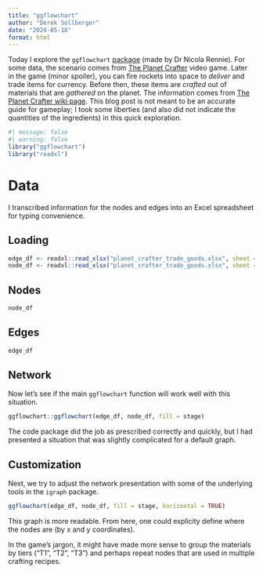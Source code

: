 ```yaml
---
title: "ggflowchart"
author: "Derek Sollberger"
date: "2024-05-18"
format: html
---
```


Today I explore the `ggflowchart` [package](https://nrennie.rbind.io/blog/introducing-ggflowchart/) (made by Dr Nicola Rennie).  For some data, the scenario comes from [The Planet Crafter](https://mijugames.com/pages/planetcrafter/presskit.html) video game.  Later in the game (minor spoiler), you can fire rockets into space to *deliver* and trade items for currency.  Before then, these items are *crafted* out of materials that are *gathered* on the planet.  The information comes from [The Planet Crafter wiki page](https://planet-crafter.fandom.com/wiki/Planet_Crafter_Wiki).  This blog post is not meant to be an accurate guide for gameplay; I took some liberties (and also did not indicate the quantities of the ingredients) in this quick exploration.

```r
#| message: false
#| warning: false
library("ggflowchart")
library("readxl")
```


# Data

I transcribed information for the nodes and edges into an Excel spreadsheet for typing convenience.

:::: {.panel-tabset}

## Loading

```r
edge_df <- readxl::read_xlsx("planet_crafter_trade_goods.xlsx", sheet = "edges")
node_df <- readxl::read_xlsx("planet_crafter_trade_goods.xlsx", sheet = "nodes")
```

## Nodes

```r
node_df
```

## Edges

```r
edge_df
```

::::

## Network

Now let's see if the main `ggflowchart` function will work well with this situation.

```r
ggflowchart::ggflowchart(edge_df, node_df, fill = stage)
```
The code package did the job as prescribed correctly and quickly, but I had presented a situation that was slightly complicated for a default graph.

## Customization

Next, we try to adjust the network presentation with some of the underlying tools in the `igraph` package.

```r
ggflowchart(edge_df, node_df, fill = stage, horizontal = TRUE)
```

This graph is more readable.  From here, one could explicity define where the nodes are (by x and y coordinates).

In the game's jargon, it might have made more sense to group the materials by tiers ("T1", "T2", "T3") and perhaps repeat nodes that are used in multiple crafting recipes.